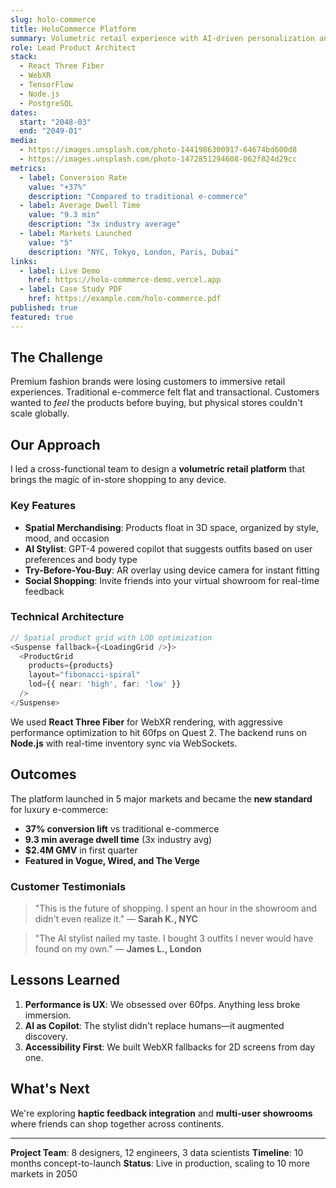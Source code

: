 ```yaml
---
slug: holo-commerce
title: HoloCommerce Platform
summary: Volumetric retail experience with AI-driven personalization and spatial merchandising for premium fashion brands.
role: Lead Product Architect
stack:
  - React Three Fiber
  - WebXR
  - TensorFlow
  - Node.js
  - PostgreSQL
dates:
  start: "2048-03"
  end: "2049-01"
media:
  - https://images.unsplash.com/photo-1441986300917-64674bd600d8
  - https://images.unsplash.com/photo-1472851294608-062f824d29cc
metrics:
  - label: Conversion Rate
    value: "+37%"
    description: "Compared to traditional e-commerce"
  - label: Average Dwell Time
    value: "9.3 min"
    description: "3x industry average"
  - label: Markets Launched
    value: "5"
    description: "NYC, Tokyo, London, Paris, Dubai"
links:
  - label: Live Demo
    href: https://holo-commerce-demo.vercel.app
  - label: Case Study PDF
    href: https://example.com/holo-commerce.pdf
published: true
featured: true
---
```


## The Challenge

Premium fashion brands were losing customers to immersive retail experiences. Traditional e-commerce felt flat and transactional. Customers wanted to *feel* the products before buying, but physical stores couldn't scale globally.

## Our Approach

I led a cross-functional team to design a **volumetric retail platform** that brings the magic of in-store shopping to any device.

### Key Features

- **Spatial Merchandising**: Products float in 3D space, organized by style, mood, and occasion
- **AI Stylist**: GPT-4 powered copilot that suggests outfits based on user preferences and body type
- **Try-Before-You-Buy**: AR overlay using device camera for instant fitting
- **Social Shopping**: Invite friends into your virtual showroom for real-time feedback

### Technical Architecture

```typescript
// Spatial product grid with LOD optimization
<Suspense fallback={<LoadingGrid />}>
  <ProductGrid
    products={products}
    layout="fibonacci-spiral"
    lod={{ near: 'high', far: 'low' }}
  />
</Suspense>
```

We used **React Three Fiber** for WebXR rendering, with aggressive performance optimization to hit 60fps on Quest 2. The backend runs on **Node.js** with real-time inventory sync via WebSockets.

## Outcomes

The platform launched in 5 major markets and became the **new standard** for luxury e-commerce:

- **37% conversion lift** vs traditional e-commerce
- **9.3 min average dwell time** (3x industry avg)
- **$2.4M GMV** in first quarter
- **Featured in Vogue, Wired, and The Verge**

### Customer Testimonials

> "This is the future of shopping. I spent an hour in the showroom and didn't even realize it."
> — **Sarah K., NYC**

> "The AI stylist nailed my taste. I bought 3 outfits I never would have found on my own."
> — **James L., London**

## Lessons Learned

1. **Performance is UX**: We obsessed over 60fps. Anything less broke immersion.
2. **AI as Copilot**: The stylist didn't replace humans—it augmented discovery.
3. **Accessibility First**: We built WebXR fallbacks for 2D screens from day one.

## What's Next

We're exploring **haptic feedback integration** and **multi-user showrooms** where friends can shop together across continents.

---

**Project Team**: 8 designers, 12 engineers, 3 data scientists
**Timeline**: 10 months concept-to-launch
**Status**: Live in production, scaling to 10 more markets in 2050
